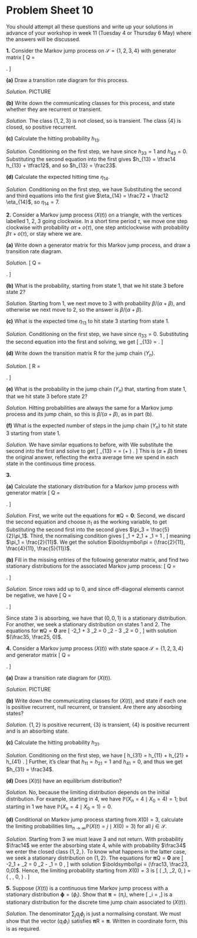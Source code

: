 # Problem Sheet 10  {.unnumbered #P10}


<style>
.fold-btn { 
  float: right; 
  margin: -12px 0 0 0;
}
</style>

<script type="text/javascript">
$(document).ready(function() {
  $folds = $(".myanswers");
  $folds.wrapInner("<div class=\"fold-blck\">"); // wrap a div container around content
  $folds.prepend("<button class=\"fold-btn\">Show solution</button>");  // add a button
  $(".fold-blck").toggle();  // fold all blocks
  $(".fold-btn").on("click", function() {  // add onClick event
    $(this).text($(this).text() === "Hide solution" ? "Show solution" : "Hide solution");  // if the text equals "Fold", change it to "Unfold"or else to "Fold" 
    $(this).next(".fold-blck").toggle("linear");  // "swing" is the default easing function. This can be further customized in its speed or the overall animation itself.
  })
});
</script>


<!--
<style>
.myanswers { 
display: none !important;
}
</style>
-->


\commtrue



::: {.mysummary}
You should attempt all these questions and write up your solutions in advance of your workshop in week 11 (Tuesday 4 or Thursday 6 May) where the answers will be discussed.
:::




::::: {.myq}
**1.** Consider the Markov jump process on $\mathcal S = \{1,2,3,4\}$ with generator matrix
\[ \mathsf Q = \begin{pmatrix} -1 & \frac12 & \frac12 & 0 \\
                               \frac14 & -\frac12 & 0 & \frac14 \\  
                               \frac16 & 0 & -\frac13 & \frac16 \\
                               0 & 0 & 0 & 0  \end{pmatrix} . \]

:::: {.subq}
**(a)** Draw a transition rate diagram for this process.

::: {.myanswers data-latex=""}
*Solution.* 
	PICTURE
:::
::::

:::: {.subq}
**(b)** Write down the communicating classes for this process, and state whether they are recurrent or transient.

::: {.myanswers data-latex=""}
*Solution.* 
The class $\{1,2,3\}$ is not closed, so is transient. The class $\{4\}$ is closed, so positive recurrent.
:::
::::

:::: {.subq}
**(c)** Calculate the hitting probability $h_{13}$.

::: {.myanswers data-latex=""}
*Solution.* 
Conditioning on the first step, we have
\begin{align*}
h_{13} &= \tfrac12 h_{23} + \tfrac12 h_{33} = \tfrac12 h_{23} + \tfrac12 \\
h_{23} &= \tfrac12 h_{13} + \tfrac12 h_{43} = \tfrac12 h_{13} ,
\end{align*}
since $h_{33} = 1$ and $h_{43} = 0$.
Substituting the second equation into the first gives
$h_{13} = \tfrac14 h_{13} + \tfrac12$, and so $h_{13} = \frac23$.
:::
::::

:::: {.subq}
**(d)** Calculate the expected hitting time $\eta_{14}$.

::: {.myanswers data-latex=""}
*Solution.* 
Conditioning on the first step, we have
\begin{align*}
\eta_{14} &= 1 + \tfrac12 \eta_{24} + \tfrac12 \eta_{34} \\
\eta_{24} &= 2 + \tfrac12 \eta_{14} + \tfrac12 \eta_{44} = 1 + \tfrac12 \eta_{14} \\
\eta_{34} &= 3 + \tfrac12 \eta_{14} + \tfrac12 \eta_{44} = 1 + \tfrac12 \eta_{14} .
\end{align*}
Substituting the second and third equations into the first give $\eta_{14} = \frac72 + \frac12 \eta_{14}$, so $\eta_{14} = 7$.
:::
::::
:::::


::::: {.myq}
**2.** Consider a Markov jump process $(X(t))$ on a triangle, with the vertices labelled 1, 2, 3 going clockwise. In a short time period $\tau$, we move one step clockwise with probability $\alpha\tau + o(\tau)$, one step anticlockwise with probability $\beta\tau + o(\tau)$, or stay where we are. 

:::: {.subq}
**(a)** Write down a generator matrix for this Markov jump process, and draw a transition rate diagram.

::: {.myanswers data-latex=""}
*Solution.* 
\[ \mathsf Q = \begin{pmatrix} -(\alpha + \beta) & \alpha & \beta \\\beta & -(\alpha + \beta) & \alpha \\ \alpha & \beta & -(\alpha + \beta) \end{pmatrix} . \]   
:::
::::

:::: {.subq}
**(b)** What is the probability, starting from state 1, that we hit state 3 before state 2?

::: {.myanswers data-latex=""}
*Solution.* 
Starting from 1, we next move to 3 with probability $\beta/(\alpha+\beta)$, and otherwise we next move to 2, so the answer is $\beta/(\alpha+\beta)$.
:::
::::

:::: {.subq}
**(c)** What is the expected time $\eta_{13}$ to hit state 3 starting from state 1.

::: {.myanswers data-latex=""}
*Solution.* 
Conditioning on the first step, we have
\begin{align*}
\eta_{13} &= \frac{1}{\alpha + \beta} + \frac{\alpha}{\alpha + \beta} \eta_{23} + \frac{\beta}{\alpha + \beta} \eta_{33} = \frac{1}{\alpha + \beta} + \frac{\alpha}{\alpha + \beta} \eta_{23} \\
\eta_{23} &= \frac{1}{\alpha + \beta} + \frac{\alpha}{\alpha + \beta} \eta_{33} + \frac{\beta}{\alpha + \beta} \eta_{13} = \frac{1}{\alpha + \beta} + \frac{\beta}{\alpha + \beta} \eta_{13} ,
\end{align*}
since $\eta_{33} = 0$. Substituting the second equation into the first and solving, we get
\[ \eta_{13} = \frac{2\alpha+\beta}{\alpha^2 + \alpha\beta + \beta^2} .  \]
:::
::::

:::: {.subq}
**(d)** Write down the transition matrix $\mathsf R$ for the jump chain $(Y_n)$.

::: {.myanswers data-latex=""}
*Solution.* 
\[ \mathsf R = \frac{1}{\alpha+\beta} \begin{pmatrix} 0 & \alpha & \beta \\\beta & 0 & \alpha \\ \alpha & \beta & 0 \end{pmatrix} . \]
:::
::::

:::: {.subq}
**(e)** What is the probability in the jump chain $(Y_n)$ that, starting from state 1, that we hit state 3 before state 2?

::: {.myanswers data-latex=""}
*Solution.* 
Hitting probabilities are always the same for a Markov jump process and its jump chain, so this is $\beta/(\alpha+\beta)$, as in part (b).
:::
::::

:::: {.subq}
**(f)** What is the expected number of steps in the jump chain $(Y_n)$ to hit state 3 starting from state 1.

::: {.myanswers data-latex=""}
*Solution.* 
We have similar equations to before, with
\begin{align*}
\eta_{13} &= 1 + \frac{\alpha}{\alpha + \beta} \eta_{23} \\
\eta_{23} &= 1 + \frac{\beta}{\alpha + \beta} \eta_{13} .
\end{align*}
We substitute the second into the first and solve to get
\[ \eta_{13} = \frac{2\alpha^2 + 3\alpha\beta + \beta^2}{\alpha^2 + \alpha\beta + \beta^2} = (\alpha + \beta) \frac{(2\alpha+\beta)}{\alpha^2 + \alpha\beta + \beta^2} .  \]
This is $(\alpha + \beta)$ times the original answer, reflecting the extra average time we spend in each state in the continuous time process.
:::
::::
:::::


::::: {.myq}
**3.** 

:::: {.subq}
**(a)** Calculate the stationary distribution for a Markov jump process with generator matrix
\[ \mathsf Q = \begin{pmatrix} -2 & 1 & 1 \\ 1 & -3 & 2 \\ 0 & 2 & -2 \end{pmatrix}.   \]

::: {.myanswers data-latex=""}
*Solution.* 
First, we write out the equations for $\boldsymbol\pi \mathsf Q = \mathbf 0$:
\begin{align*}
-2 \pi_1 + \phantom{3}\pi_2 \phantom{{}+2\pi_3} &= 0 \\
\pi_1 - 3\pi_2 + 2\pi_3 &= 0 \\
\pi_1 + 2\pi_2 - 2\pi_3 &= 0 .
\end{align*}
Second, we discard the second equation and choose $\pi_1$ as the working variable, to get
\begin{align*}
\pi_2 \phantom{{}+2\pi_3 }&= 2\pi_1 \\
-2\pi_2 + 2\pi_3 &= \pi_1 ,
\end{align*}
Substituting the second first into the second gives $\pi_3 = \frac{5}{2}\pi_1$.
Third, the normalising condition gives
\[ \pi_1 + 2\pi_1 + \tfrac52 \pi_1 = 1  , \]
meaning $\pi_1 = \frac{2}{11}$. We get the solution $\boldsymbol\pi = (\frac{2}{11}, \frac{4}{11}, \frac{5}{11})$.
:::
::::

:::: {.subq}
**(b)** Fill in the missing entries of the following generator matrix, and find two stationary distributions for the associated Markov jump process:
\[ \mathsf Q = \begin{pmatrix} ? & 2 & 0 \\ ? & -3 & 0 \\ ? & ? & 0 \end{pmatrix}.   \]

::: {.myanswers data-latex=""}
*Solution.* 
Since rows add up to $0$, and since off-diagonal elements cannot be negative, we have
\[ \mathsf Q = \begin{pmatrix} -2 & 2 & 0 \\ 3 & -3 & 0 \\ 0 & 0 & 0 \end{pmatrix}.   \]

Since state $3$ is absorbing, we have that $(0,0,1)$ is a stationary distribution. For another, we seek a stationary distribution on states $1$ and $2$. The equations for $\boldsymbol\pi \mathsf Q = \mathbf 0$ are
\[ -2\pi_1 + 3 \pi_2 = 0 \qquad 2\pi_2 - 3 \pi_2 = 0 , \]
with solution $(\frac35, \frac25, 0)$.
:::
::::
:::::


::::: {.myq}
**4.** Consider a Markov jump process $(X(t))$ with state space $\mathcal S = \{1,2,3,4\}$ and generator matrix
\[ \mathsf Q = \begin{pmatrix} -2 & 2 & 0 & 0 \\ 1 & -1 & 0 & 0 \\ 1 & 2 & -4 & 1 \\ 0 & 0 & 0 & 0 \end{pmatrix}.   \]

:::: {.subq}
**(a)** Draw a transition rate diagram for $(X(t))$.

::: {.myanswers data-latex=""}
*Solution.* 
PICTURE
:::
::::

:::: {.subq}
**(b)** Write down the communicating classes for $(X(t))$, and state if each one is positive recurrent, null recurrent, or transient. Are there any absorbing states?

::: {.myanswers data-latex=""}
*Solution.* 
$\{1,2\}$ is positive recurrent, $\{3\}$ is transient, $\{4\}$ is positive recurrent and is an absorbing state.
:::
::::

:::: {.subq}
**(c)** Calculate the hitting probability $h_{31}$.

::: {.myanswers data-latex=""}
*Solution.* 
Conditioning on the first step, we have
\[ h_{31} = \tfrac14 h_{11} + \tfrac24 h_{21} + \tfrac14 h_{41} .   \]
Further, it's clear that $h_{11} = h_{21} = 1$ and $h_{41} = 0$, and thus we get $h_{31} = \frac34$.
:::
::::

:::: {.subq}
**(d)** Does $(X(t))$ have an equilibrium distribution?

::: {.myanswers data-latex=""}
*Solution.* 
No, because the limiting distribution depends on the initial distribution. For example, starting in $4$, we have $\mathbb P(X_n = 4 \mid X_0 = 4) = 1$; but starting in $1$ we have $\mathbb P(X_n = 4 \mid X_0 = 1) = 0$.
:::
::::

:::: {.subq}
**(d)** Conditional on Markov jump process starting from $X(0) = 3$, calculate the limiting probabilities $\lim_{n \to \infty} \mathbb P(X(t) = j \mid X(0) = 3)$ for all $j \in \mathcal S$.

::: {.myanswers data-latex=""}
*Solution.* 
Starting from 3 we must leave 3 and not return. With probability $\frac14$ we enter the absorbing state 4, while with probability $\frac34$ we enter the closed class $\{1,2,\}$. To know what happens in the latter case, we seek a stationary distribution on $\{1,2\}$. The equations for $\boldsymbol\pi \mathsf Q = \mathbf 0$ are
\[ -2\pi_1 + \pi_2 = 0 \qquad 2\pi_2 - \pi_1 = 0 ,  \]
with solution $\boldsymbol\pi = (\frac13, \frac23, 0,0)$. Hence, the limiting probability starting from $X(0) = 3$ is
\[ \left( \tfrac34 \pi_1, \tfrac34 \pi_2, 0, \tfrac14 \right) = \left( \tfrac14, \tfrac12 , 0, \tfrac14 \right) . \]
:::
::::
:::::


:::: {.myq}
**5.** Suppose $(X(t))$ is a continuous time Markov jump process with a stationary distribution $\boldsymbol\phi = (\phi_i)$. Show that $\boldsymbol\pi = (\pi_i)$, where
\[ \pi_i = \frac{q_i \phi_i}{\sum_j q_j \phi_j} ,\]
is a stationary distribution for the discrete time jump chain associated to $\big(X(t)\big)$.

::: {.myanswers data-latex=""}
*Solution.* 
	The denominator $\sum_j q_j\phi_j$ is just a normalising constant. We must show that the vector $(q_i\phi_i)$ satisfies $\boldsymbol\pi\mathsf R = \boldsymbol\pi$. Written in coordinate form, this is
\begin{align*}
\sum_i (q_i\phi_i)r_{ij} &= \sum_{i \neq j}q_i\phi_i \frac{q_{ij}}{q_i} \tag{writing $r_{ij}$ in terms of $q_{ij}$} \\
&= \sum_{i \neq j} \phi_i q_{ij} \\
&= \sum_i \phi_iq_{ij} + q_j\phi_j \tag{since $q_j = -q_{jj}$} \\
&= 0 + q_j\phi_j \tag{since $\boldsymbol\phi\mathsf Q = \mathbf 0$} \\
&= q_j \phi_j ,
\end{align*}
as required.
:::
::::
